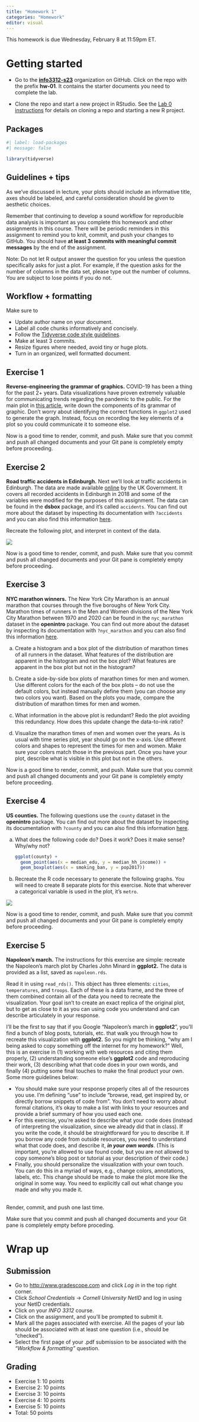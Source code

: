 ```yaml
---
title: "Homework 1"
categories: "Homework"
editor: visual
---
```


::: callout-important
This homework is due Wednesday, February 8 at 11:59pm ET.
:::

# Getting started

-   Go to the [**info3312-s23**](https://github.coecis.cornell.edu/info3312-s23) organization on GitHub. Click on the repo with the prefix **hw-01**. It contains the starter documents you need to complete the lab.

-   Clone the repo and start a new project in RStudio. See the [Lab 0 instructions](https://info3312.infosci.cornell.edu/labs/lab-00.html#clone-the-repo-start-new-rstudio-project) for details on cloning a repo and starting a new R project.

## Packages

```r
#| label: load-packages
#| message: false

library(tidyverse)
```

## Guidelines + tips

As we've discussed in lecture, your plots should include an informative title, axes should be labeled, and careful consideration should be given to aesthetic choices.

Remember that continuing to develop a sound workflow for reproducible data analysis is important as you complete this homework and other assignments in this course. There will be periodic reminders in this assignment to remind you to knit, commit, and push your changes to GitHub. You should have **at least 3 commits with meaningful commit messages** by the end of the assignment.

::: callout-note
Note: Do not let R output answer the question for you unless the question specifically asks for just a plot. For example, if the question asks for the number of columns in the data set, please type out the number of columns. You are subject to lose points if you do not.
:::

## Workflow + formatting

Make sure to

-   Update author name on your document.
-   Label all code chunks informatively and concisely.
-   Follow the [Tidyverse code style guidelines](https://style.tidyverse.org/).
-   Make at least 3 commits.
-   Resize figures where needed, avoid tiny or huge plots.
-   Turn in an organized, well formatted document.

## Exercise 1

**Reverse-engineering the grammar of graphics.** COVID-19 has been a thing for the past 2+ years. Data visualizations have proven extremely valuable for communicating trends regarding the pandemic to the public. For the main plot in [this article](https://www.axios.com/coronavirus-cases-testing-growth-62d6256b-33e2-491d-b94e-91110a74bc85.html), write down the components of its grammar of graphic. Don't worry about identifying the correct functions in `ggplot2` used to generate the graph. Instead, focus on recording the key elements of a plot so you could communicate it to someone else.

::: render-commit-push
Now is a good time to render, commit, and push. Make sure that you commit and push all changed documents and your Git pane is completely empty before proceeding. <br>
:::

## Exercise 2

**Road traffic accidents in Edinburgh.** Next we'll look at traffic accidents in Edinburgh. The data are made available [online](https://www.gov.uk/government/collections/road-traffic-statistics) by the UK Government. It covers all recorded accidents in Edinburgh in 2018 and some of the variables were modified for the purposes of this assignment. The data can be found in the **dsbox** package, and it's called `accidents`. You can find out more about the dataset by inspecting its documentation with `?accidents` and you can also find this information [here](https://rstudio-education.github.io/dsbox/reference/accidents.html).

Recreate the following plot, and interpret in context of the data.

![](01/accidents.png){fig-alt="Recreation of the required plot for exercise 2."}

::: render-commit-push
Now is a good time to render, commit, and push. Make sure that you commit and push all changed documents and your Git pane is completely empty before proceeding. <br>
:::

## Exercise 3

**NYC marathon winners.** The New York City Marathon is an annual marathon that courses through the five boroughs of New York City. Marathon times of runners in the Men and Women divisions of the New York City Marathon between 1970 and 2020 can be found in the `nyc_marathon` dataset in the **openintro** package. You can find out more about the dataset by inspecting its documentation with `?nyc_marathon` and you can also find this information [here](http://openintrostat.github.io/openintro/reference/nyc_marathon.html).

a.  Create a histogram and a box plot of the distribution of marathon times of all runners in the dataset. What features of the distribution are apparent in the histogram and not the box plot? What features are apparent in the box plot but not in the histogram?

b.  Create a side-by-side box plots of marathon times for men and women. Use different colors for the each of the box plots -- do not use the default colors, but instead manually define them (you can choose any two colors you want). Based on the plots you made, compare the distribution of marathon times for men and women.

c.  What information in the above plot is redundant? Redo the plot avoiding this redundancy. How does this update change the data-to-ink ratio?

d.  Visualize the marathon times of men and women over the years. As is usual with time series plot, year should go on the x-axis. Use different colors and shapes to represent the times for men and women. Make sure your colors match those in the previous part. Once you have your plot, describe what is visible in this plot but not in the others.

::: render-commit-push
Now is a good time to render, commit, and push. Make sure that you commit and push all changed documents and your Git pane is completely empty before proceeding. <br>
:::

## Exercise 4

**US counties.** The following questions use the `county` dataset in the **openintro** package. You can find out more about the dataset by inspecting its documentation with `?county` and you can also find this information [here](https://openintrostat.github.io/usdata/reference/county.html).

a.  What does the following code do? Does it work? Does it make sense? Why/why not?

    ``` r
    ggplot(county) +
      geom_point(aes(x = median_edu, y = median_hh_income)) +
      geom_boxplot(aes(x = smoking_ban, y = pop2017))
    ```

b.  Recreate the R code necessary to generate the following graphs. You will need to create 8 separate plots for this exercise. Note that wherever a categorical variable is used in the plot, it's `metro`.

![](01/plots-recreation.png){fig-alt="Recreation of the required plot for exercise 4(b)."}

::: render-commit-push
Now is a good time to render, commit, and push. Make sure that you commit and push all changed documents and your Git pane is completely empty before proceeding. <br>
:::

## Exercise 5

**Napoleon's march.** The instructions for this exercise are simple: recreate the Napoleon's march plot by Charles John Minard in **ggplot2.** The data is provided as a list, saved as `napoleon.rds`.

Read it in using `read_rds()`. This object has three elements: `cities`, `temperatures`, and `troops`. Each of these is a data frame, and the three of them combined contain all of the data you need to recreate the visualization. Your goal isn't to create an exact replica of the original plot, but to get as close to it as you can using code you understand and can describe articulately in your response.

I'll be the first to say that if you Google "Napoleon's march in **ggplot2**", you'll find a bunch of blog posts, tutorials, etc. that walk you through how to recreate this visualization with **ggplot2.** So you might be thinking, "why am I being asked to copy something off the internet for my homework?" Well, this is an exercise in (1) working with web resources and citing them properly, (2) understanding someone else's **ggplot2** code and reproducing their work, (3) describing what that code does in your own words, and finally (4) putting some final touches to make the final product your own. Some more guidelines below:

-   You should make sure your response properly cites all of the resources you use. I'm defining "use" to include "browse, read, get inspired by, or directly borrow snippets of code from". You don't need to worry about formal citations, it's okay to make a list with links to your resources and provide a brief summary of how you used each one.
-   For this exercise, you're asked to describe what your code does (instead of interpreting the visualization, since we already did that in class). If you write the code, it should be straightforward for you to describe it. If you borrow any code from outside resources, you need to understand what that code does, and describe it, ***in your own words***. (This is important, you're allowed to use found code, but you are not allowed to copy someone's blog post or tutorial as your description of their code.)
-   Finally, you should personalize the visualization with your own touch. You can do this in a myriad of ways, e.g., change colors, annotations, labels, etc. This change should be made to make the plot more like the original in some way. You need to explicitly call out what change you made and why you made it.

::: render-commit-push
<br> Render, commit, and push one last time.

Make sure that you commit and push all changed documents and your Git pane is completely empty before proceding. <br>
:::

# Wrap up

## Submission

-   Go to <http://www.gradescope.com> and click *Log in* in the top right corner.
-   Click *School Credentials* $\rightarrow$ *Cornell University NetID* and log in using your NetID credentials.
-   Click on your *INFO 3312* course.
-   Click on the assignment, and you'll be prompted to submit it.
-   Mark all the pages associated with exercise. All the pages of your lab should be associated with at least one question (i.e., should be "checked").
-   Select the first page of your .pdf submission to be associated with the *"Workflow & formatting"* question.

## Grading

-   Exercise 1: 10 points
-   Exercise 2: 10 points
-   Exercise 3: 10 points
-   Exercise 4: 10 points
-   Exercise 5: 10 points
-   Total: 50 points
